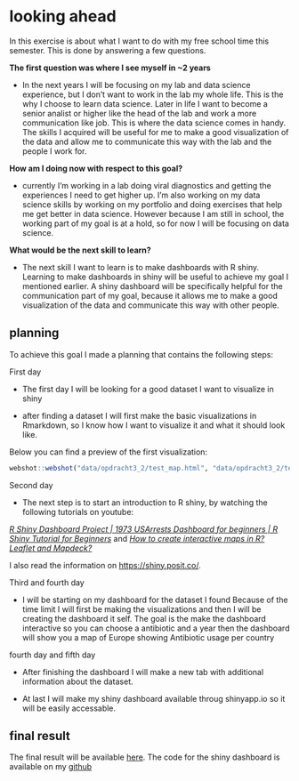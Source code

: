 # looking ahead
In this exercise is about what I want to do with my free school time this semester. This is done by answering a few questions. 

**The first question was where I see myself in ~2 years**

- In the next years I will be focusing on my lab and data science experience, but I don't want to work in the lab my whole life. This is the why I choose to learn data science. Later in life I want to become a senior analist or higher like the head of the lab and work a more communication like job. This is where the data science comes in handy. The skills I acquired will be useful for me to make a good visualization of the data and allow me to communicate this way with the lab and the people I work for.   

**How am I doing now with respect to this goal?**

- currently I'm working in a lab doing viral diagnostics and getting the experiences I need to get higher up. I'm also working on my data science skills by working on my portfolio and doing exercises that help me get better in data science. However because I am still in school, the working part of my goal is at a hold, so for now I will be focusing on data science. 

**What would be the next skill to learn?**

- The next skill I want to learn is to make dashboards with R shiny. Learning to make dashboards in shiny will be useful to achieve my goal I mentioned earlier. A shiny dashboard will be specifically helpful for the communication part of my goal, because it allows me to make a good visualization of the data and communicate this way with other people.

## planning
To achieve this goal I made a planning that contains the following steps:

First day

- The first day I will be looking for a good dataset I want to visualize in shiny

- after finding a dataset I will first make the basic visualizations in Rmarkdown, so I know how I want to visualize it and what it should look like. 

Below you can find a preview of the first visualization:

```r
webshot::webshot("data/opdracht3_2/test_map.html", "data/opdracht3_2/test_map.png")
```

Second day

- The next step is to start an introduction to R shiny, by watching the following tutorials on youtube:

[*R Shiny Dashboard Project | 1973 USArrests Dashboard for beginners | R Shiny Tutorial for Beginners*](https://www.youtube.com/watch?v=tlOBVZx8Hy0&ab_channel=AbhinavAgrawal) and 
[*How to create interactive maps in R? Leaflet and Mapdeck?*](https://www.youtube.com/watch?v=dHTpM5EMLTM&ab_channel=Techfitlab)

I also read the information on [https://shiny.posit.co/](https://shiny.posit.co/). 
 
Third and fourth day

- I will be starting on my dashboard for the dataset I found Because of the time limit I will first be making the visualizations and then I will be creating the dashboard it self. The goal is the make the dashboard interactive so you can choose a antibiotic and a year then the dashboard will show you a map of Europe showing Antibiotic usage per country

fourth day and fifth day

- After finishing the dashboard I will make a new tab with additional information about the dataset.

- At last I will make my shiny dashboard available throug shinyapp.io so it will be easily accessable. 


## final result

The final result will be available [here](https://kjettil.shinyapps.io/antibiotics_usage/). The code for the shiny dashboard is available on my [github](https://github.com/kjettil/kjettil.github.io/blob/main/data/opdracht3_2/antibiotics_usage/ui.R)


